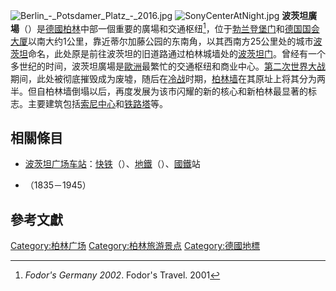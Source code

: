 {{TA
|G1=DE
}}
{{coord|52|30|34|N|13|22|33|E| display=title|region:DE_type:landmark}}
[[File:Berlin_-_Potsdamer_Platz_-_2016.jpg|thumb]]
[[File:SonyCenterAtNight.jpg|thumb]]
'''波茨坦廣場'''（{{lang-de|Potsdamer Platz}}）是[[德國|德國]][[柏林|柏林]]中部一個重要的廣場和交通枢纽<ref>''Fodor's Germany 2002''. Fodor's Travel. 2001</ref>，位于[[勃兰登堡门|勃兰登堡门]]和[[德国国会大厦|德国国会大厦]]以南大约1公里，靠近蒂尔加藤公园的东南角，以其西南方25公里处的城市[[波茨坦|波茨坦]]命名，此处原是前往波茨坦的旧道路通过柏林城墙处的[[波茨坦门|波茨坦门]]。曾经有一个多世纪的时间，波茨坦廣場是[[歐洲|歐洲]]最繁忙的交通枢纽和商业中心。[[第二次世界大战|第二次世界大战]]期间，此处被彻底摧毁成为废墟，随后在[[冷战|冷战]]时期，[[柏林墙|柏林墙]]在其原址上将其分为两半。但自柏林墙倒塌以后，再度发展为该市闪耀的新的核心和新柏林最显著的标志。主要建筑包括[[索尼中心|索尼中心]]和[[铁路塔|铁路塔]]等。

==相關條目==
*[[柏林波茨坦广场车站|波茨坦广场车站]]：[[柏林快铁|快铁]]（{{lang|en|S-Bahn}}）、[[柏林地鐵|地鐵]]（{{lang|en|U-Bahn}}）、[[德國鐵路|國鐵]]站
*{{Link-en|波茨坦車站|Berlin Potsdamer Bahnhof}}（1835－1945）

== 參考文獻 ==

{{reflist}}

{{Authority control}}
[[Category:柏林广场|Category:柏林广场]]
[[Category:柏林旅游景点|Category:柏林旅游景点]]
[[Category:德國地標|Category:德國地標]]